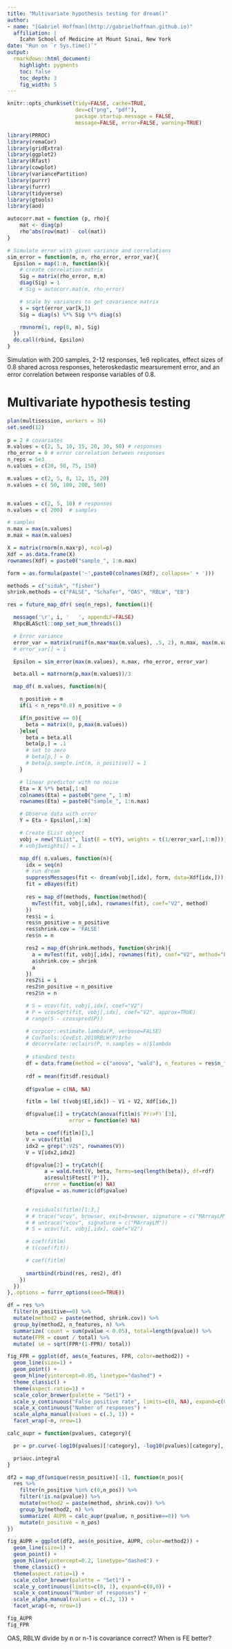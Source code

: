 ```yaml
---
title: "Multivariate hypothesis testing for dream()"
author:
- name: "[Gabriel Hoffman](http://gabrielhoffman.github.io)"
  affiliation: | 
    Icahn School of Medicine at Mount Sinai, New York
date: "Run on `r Sys.time()`"
output:
  rmarkdown::html_document:
    highlight: pygments
    toc: false
    toc_depth: 3
    fig_width: 5
---
```


<!---
cd /Users/gabrielhoffman/workspace/repos/crumblr_analysis/simulations
R

rmarkdown::render('test_mvTest.Rmd')



cd /sc/arion/projects/CommonMind/hoffman/crumblr_analysis/simulations
R
system("ml git; git pull"); rmarkdown::render("test_mvTest.Rmd");

# disable X11

ssh -x sklar1

# https://hoffmg01.hpc.mssm.edu/crumblr_analysis/simulations/test_mvTest.html



--->

```r
knitr::opts_chunk$set(tidy=FALSE, cache=TRUE,
                      dev=c("png", "pdf"),
                      package.startup.message = FALSE,
                      message=FALSE, error=FALSE, warning=TRUE)
```	





```r
library(PRROC)
library(remaCor)
library(gridExtra)
library(ggplot2)
library(Rfast)
library(cowplot)
library(variancePartition)
library(purrr)
library(furrr)
library(tidyverse)
library(gtools)
library(aod)

autocorr.mat = function (p, rho){
    mat <- diag(p)
    rho^abs(row(mat) - col(mat))
}

# Simulate error with given variance and correlations
sim_error = function(m, n, rho_error, error_var){
  Epsilon = map(1:n, function(k){
    # create correlation matrix
    Sig = matrix(rho_error, m,m)
    diag(Sig) = 1
    # Sig = autocorr.mat(m, rho_error)

    # scale by variances to get covariance matrix
    s = sqrt(error_var[k,])
    Sig = diag(s) %*% Sig %*% diag(s)

    rmvnorm(1, rep(0, m), Sig)
  })
  do.call(rbind, Epsilon)
}
```

Simulation with 200 samples, 2-12 responses, 1e6 replicates, effect sizes of 0.8 shared across responses, heteroskedastic mearsurement error, and an error correlation between response variables of 0.8. 

# Multivariate hypothesis testing
```r
plan(multisession, workers = 36)
set.seed(12)
 
p = 2 # covariates
m.values = c(2, 5, 10, 15, 20, 30, 50) # responses
rho_error = 0 # error correlation between responses
n_reps = 5e3
n.values = c(20, 50, 75, 150)

m.values = c(2, 5, 8, 12, 15, 20)
n.values = c( 50, 100, 200, 500)


m.values = c(2, 5, 10) # responses
n.values = c( 200)  # samples

# samples
n.max = max(n.values)
m.max = max(m.values)

X = matrix(rnorm(n.max*p), ncol=p)
Xdf = as.data.frame(X)
rownames(Xdf) = paste0("sample_", 1:n.max)

form = as.formula(paste('~',paste0(colnames(Xdf), collapse=' + ')))

methods = c("sidak", "fisher") 
shrink.methods = c("FALSE", "Schafer", "OAS", "RBLW", "EB")

res = future_map_dfr( seq(n_reps), function(i){

  message('\r', i, '   ', appendLF=FALSE)
  RhpcBLASctl::omp_set_num_threads(1)

  # Error variance
  error_var = matrix(runif(n.max*max(m.values), .5, 2), n.max, max(m.values))
  # error_var[] = 1

  Epsilon = sim_error(max(m.values), n.max, rho_error, error_var)

  beta.all = matrnorm(p,max(m.values))/3

  map_df( m.values, function(m){

    n_positive = m
    if(i < n_reps*0.8) n_positive = 0

    if(n_positive == 0){
      beta = matrix(0, p,max(m.values))
    }else{    
      beta = beta.all
      beta[p,] = .1
      # set to zero
      # beta[p,] = 0
      # beta[p,sample.int(m, n_positive)] = 1
    }

    # linear predictor with no noise
    Eta = X %*% beta[,1:m]
    colnames(Eta) = paste0("gene_", 1:m)
    rownames(Eta) = paste0("sample_", 1:n.max)

    # Observe data with error
    Y = Eta + Epsilon[,1:m]

    # Create EList object
    vobj = new("EList", list(E = t(Y), weights = t(1/error_var[,1:m])))
    # vobj$weights[] = 1

    map_df( n.values, function(n){
      idx = seq(n)
      # run dream
      suppressMessages(fit <- dream(vobj[,idx], form, data=Xdf[idx,]))
      fit = eBayes(fit)
      
      res = map_df(methods, function(method){
        mvTest(fit, vobj[,idx], rownames(fit), coef="V2", method)
      })
      res$i = i
      res$n_positive = n_positive
      res$shrink.cov = 'FALSE'
      res$n = n

      res2 = map_df(shrink.methods, function(shrink){
        a = mvTest(fit, vobj[,idx], rownames(fit), coef="V2", method="FE", shrink.cov=shrink)
        a$shrink.cov = shrink
        a
      })
      res2$i = i
      res2$n_positive = n_positive
      res2$n = n

      # S = vcov(fit, vobj[,idx], coef="V2")
      # P = vcovSqrt(fit, vobj[,idx], coef="V2", approx=TRUE)
      # range(S - crossprod(P))

      # corpcor::estimate.lambda(P, verbose=FALSE)
      # CovTools::CovEst.2010RBLW(P)$rho
      # decorrelate::eclairs(P, n.samples = n)$lambda
      
      # standard tests
      df = data.frame(method = c("anova", "wald"), n_features = res$n_features[1], i = i, n_positive = n_positive, shrink.cov = 'FALSE', n=n)
     
      rdf = mean(fit$df.residual)
      
      df$pvalue = c(NA, NA)

      fitlm = lm( t(vobj$E[,idx]) ~ V1 + V2, Xdf[idx,])

      df$pvalue[1] = tryCatch(anova(fitlm)$`Pr(>F)`[3], 
                    error = function(e) NA)

      beta = coef(fitlm)[3,]
      V = vcov(fitlm)
      idx2 = grep(":V2$", rownames(V))
      V = V[idx2,idx2]

      df$pvalue[2] = tryCatch({
            a = wald.test(V, beta, Terms=seq(length(beta)), df=rdf)
            a$result$Ftest['P']},
            error = function(e) NA)
      df$pvalue = as.numeric(df$pvalue)
      

      # residuals(fitlm)[1:3,]
      # # trace("vcov", browser, exit=browser, signature = c("MArrayLM"))
      # # untrace("vcov", signature = c("MArrayLM"))
      # S = vcov(fit, vobj[,idx], coef="V2")

      # coef(fitlm)
      # t(coef(fit))

      # coef(fitlm)
      
      smartbind(rbind(res, res2), df)
    })
  })
},.options = furrr_options(seed=TRUE))
```


```r
df = res %>%
  filter(n_positive==0) %>%  
  mutate(method2 = paste(method, shrink.cov)) %>%
  group_by(method2, n_features, n) %>%
  summarize( count = sum(pvalue < 0.05), total=length(pvalue)) %>%
  mutate(FPR = count / total) %>%
  mutate( se = sqrt(FPR*(1-FPR)/ total))

fig_FPR = ggplot(df, aes(n_features, FPR, color=method2)) +
  geom_line(size=1) + 
  geom_point() +
  geom_hline(yintercept=0.05, linetype="dashed") +
  theme_classic() +
  theme(aspect.ratio=1) +
  scale_color_brewer(palette = "Set1") +
  scale_y_continuous("False positive rate", limits=c(0, NA), expand=c(0,0)) +
  scale_x_continuous("Number of responses") +
  scale_alpha_manual(values = c(.3, 1)) +
  facet_wrap(~n, nrow=1)
```





```r
calc_aupr = function(pvalues, category){

  pr = pr.curve(-log10(pvalues)[!category], -log10(pvalues)[category], rand.compute=TRUE, curve=TRUE)

  pr$auc.integral
}

df2 = map_df(unique(res$n_positive)[-1], function(n_pos){
  res %>%
    filter(n_positive %in% c(0,n_pos)) %>%
    filter(!is.na(pvalue)) %>%
    mutate(method2 = paste(method, shrink.cov)) %>%
    group_by(method2, n) %>%
    summarize( AUPR = calc_aupr(pvalue, n_positive==0)) %>% 
    mutate(n_positive = n_pos)
}) 

fig_AUPR = ggplot(df2, aes(n_positive, AUPR, color=method2)) +
  geom_line(size=1) + 
  geom_point() +
  geom_hline(yintercept=0.2, linetype="dashed") +
  theme_classic() +
  theme(aspect.ratio=1) +
  scale_color_brewer(palette = "Set1") +
  scale_y_continuous(limits=c(0, 1), expand=c(0,0)) +
  scale_x_continuous("Number of responses") +
  scale_alpha_manual(values = c(.3, 1)) +
  facet_wrap(~n, nrow=1)
```

```r
fig_AUPR
fig_FPR
```


OAS, RBLW
divide by n or n-1
is covariance correct?
When is FE better?

<!---


system("ml git; git pull"); rmarkdown::render("test_mvTest.Rmd");



--->






